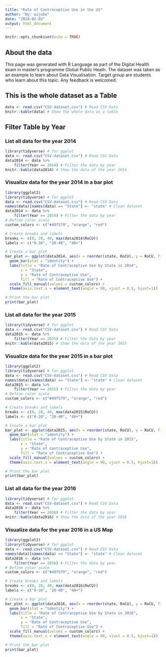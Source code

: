 ```yaml
---
title: "Rate of Contraceptive Use in the US"
author: "By: wijube"
date: "2024-02-02"
output: html_document
---
```


```r
knitr::opts_chunk$set(echo = TRUE)
```

## About the data

This page was generated with R Language as part of the Digital Health exam in master's programme Global Public Heath. The dataset was taken as an example to learn about Data Visualisation. Target group are students who learn about this topic. Any feedback is welcomed. 

## This is the whole dataset as a Table

```r
data <- read.csv("CSV-dataset.csv") # Read CSV Data 
knitr::kable(data) # Show the whole data as a table
```
## Filter Table by Year
### List all data for the year 2014
```r
library(tidyverse) # for ggplot
data <- read.csv("CSV-dataset.csv") # Read CSV Data 
data2014 <- data %>%
    filter(Year == 2014) # Filter the data by year
knitr::kable(data2014) # Show the data of the year 2014
```
### Visualize data for the year 2014 in a bar plot
```r
library(ggplot2)
library(tidyverse) # for ggplot
data <- read.csv("CSV-dataset.csv") # Read CSV Data 
names(data)[names(data) == "State"] <- "state" # Clean dataset
data2014 <- data %>%
    filter(Year == 2014) # Filter the data by year
# Define color scale
custom_colors <- c("#49f579", "orange", "red")

# Create breaks and labels
breaks <- c(0, 20, 40, max(data2014$RoCU))
labels <- c("0-20", "20-40", "40+")

# Create a bar plot
bar_plot <- ggplot(data2014, aes(x = reorder(state, RoCU), y = RoCU, fill = cut(RoCU, breaks = breaks, labels = labels))) +
  geom_bar(stat = "identity") +
  labs(title = "Rate of Contraceptive Use by State in 2014",
       x = "State",
       y = "Rate of Contraceptive Use",
       fill = "Rate of Contraceptive Use") +
  scale_fill_manual(values = custom_colors) +
  theme(axis.text.x = element_text(angle = 90, vjust = 0.5, hjust=1))

# Print the bar plot
print(bar_plot)
```

### List all data for the year 2015
```r
library(tidyverse) # for ggplot
data <- read.csv("CSV-dataset.csv") # Read CSV Data 
data2015 <- data %>%
    filter(Year == 2015) # Filter the data by year
knitr::kable(data2015) # Show the data of the year 2015
```
### Visualize data for the year 2015 in a bar plot
```r
library(ggplot2)
library(tidyverse) # for ggplot
data <- read.csv("CSV-dataset.csv") # Read CSV Data 
names(data)[names(data) == "State"] <- "state" # Clean dataset
data2015 <- data %>%
    filter(Year == 2015) # Filter the data by year
# Define color scale
custom_colors <- c("#49f579", "orange", "red")

# Create breaks and labels
breaks <- c(0, 20, 40, max(data2015$RoCU))
labels <- c("0-20", "20-40", "40+")

# Create a bar plot
bar_plot <- ggplot(data2015, aes(x = reorder(state, RoCU), y = RoCU, fill = cut(RoCU, breaks = breaks, labels = labels))) +
  geom_bar(stat = "identity") +
  labs(title = "Rate of Contraceptive Use by State in 2015",
       x = "State",
       y = "Rate of Contraceptive Use",
       fill = "Rate of Contraceptive Use") +
  scale_fill_manual(values = custom_colors) +
  theme(axis.text.x = element_text(angle = 90, vjust = 0.5, hjust=1))

# Print the bar plot
print(bar_plot)
```

### List all data for the year 2016
```r
library(tidyverse) # for ggplot
data <- read.csv("CSV-dataset.csv") # Read CSV Data 
data2016 <- data %>%
    filter(Year == 2016) # Filter the data by year
knitr::kable(data2016) # Show the data of the year 2016
```
### Visualize data for the year 2016 in a US Map
```r
library(ggplot2)
library(tidyverse) # for ggplot
data <- read.csv("CSV-dataset.csv") # Read CSV Data 
names(data)[names(data) == "State"] <- "state" # Clean dataset
data2016 <- data %>%
    filter(Year == 2016) # Filter the data by year
# Define color scale
custom_colors <- c("#49f579", "orange", "red")

# Create breaks and labels
breaks <- c(0, 20, 40, max(data2016$RoCU))
labels <- c("0-20", "20-40", "40+")

# Create a bar plot
bar_plot <- ggplot(data2016, aes(x = reorder(state, RoCU), y = RoCU, fill = cut(RoCU, breaks = breaks, labels = labels))) +
  geom_bar(stat = "identity") +
  labs(title = "Rate of Contraceptive Use by State in 2016",
       x = "State",
       y = "Rate of Contraceptive Use",
       fill = "Rate of Contraceptive Use") +
  scale_fill_manual(values = custom_colors) +
  theme(axis.text.x = element_text(angle = 90, vjust = 0.5, hjust=1))

# Print the bar plot
print(bar_plot)
```